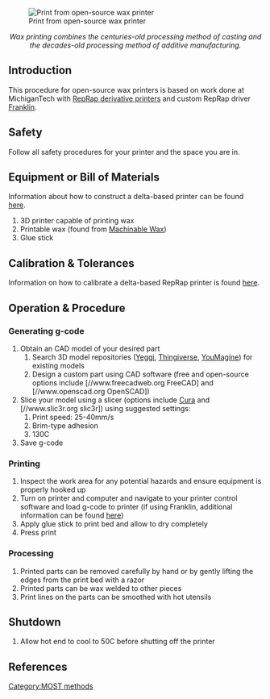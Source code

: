 
{{MOST}}

<!-- Comments that appear only in the edit view are formatted like this. -->
<!-- These comments are offered as an aid as you get started. Remove as you wish. -->
<!-- next line is the code for inserting an image; delete if you don't have an image yet -->
[[File:waxprint1.jpg|thumb|right|Print from open-source wax printer]]

<center>''Wax printing combines the centuries-old processing method of casting and the decades-old processing method of additive manufacturing.''</center>

==Introduction==
This procedure for open-source wax printers is based on work done at MichiganTech with [[Athena_Build_Overview|RepRap derivative printers]] and custom RepRap driver [[Franklin]].

==Safety==

Follow all safety procedures for your printer and the space you are in.

==Equipment or Bill of Materials==

Information about how to construct a delta-based printer can be found [[Athena_Build_Overview|here]].

# 3D printer capable of printing wax
# Printable wax (found from [http://www.machinablewax.com/product.php?product=52 Machinable Wax])
# Glue stick

==Calibration & Tolerances==
Information on how to calibrate a delta-based RepRap printer is found [[Athena_Franklin#Calibration|here]].

==Operation & Procedure==

===Generating g-code===

# Obtain an CAD model of your desired part
## Search 3D model repositories ([https://yeggi.com Yeggi], [https://thingiverse.com Thingiverse], [https://youmagine.com YouMagine]) for existing models
## Design a custom part using CAD software (free and open-source options include [//www.freecadweb.org FreeCAD] and [//www.openscad.org OpenSCAD])
# Slice your model using a slicer (options include [https://ultimaker.com/en/products/cura-software Cura] and [//www.slic3r.org slic3r]) using suggested settings:
## Print speed: 25-40mm/s
## Brim-type adhesion
## 130C
# Save g-code

===Printing===

# Inspect the work area for any potential hazards and ensure equipment is properly hooked up
# Turn on printer and computer and navigate to your printer control software and load g-code to printer (if using Franklin, additional information can be found [[Franklin|here]])
# Apply glue stick to print bed and allow to dry completely
# Press print

===Processing===

# Printed parts can be removed carefully by hand or by gently lifting the edges from the print bed with a razor
# Printed parts can be wax welded to other pieces
# Print lines on the parts can be smoothed with hot utensils

==Shutdown==

# Allow hot end to cool to 50C before shutting off the printer

== References ==

<!-- This code is for placing the citation you included above.  If you did not use the <ref> code, please delete this. -->
<references/>


[[Category:MOST methods]]